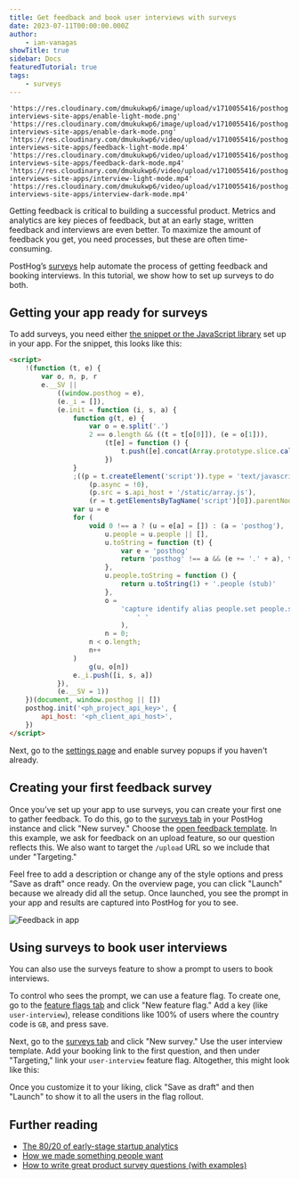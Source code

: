```yaml
---
title: Get feedback and book user interviews with surveys
date: 2023-07-11T00:00:00.000Z
author:
    - ian-vanagas
showTitle: true
sidebar: Docs
featuredTutorial: true
tags:
    - surveys
---
```


    'https://res.cloudinary.com/dmukukwp6/image/upload/v1710055416/posthog.com/contents/images/tutorials/feedback-interviews-site-apps/enable-light-mode.png'
    'https://res.cloudinary.com/dmukukwp6/image/upload/v1710055416/posthog.com/contents/images/tutorials/feedback-interviews-site-apps/enable-dark-mode.png'
    'https://res.cloudinary.com/dmukukwp6/video/upload/v1710055416/posthog.com/contents/images/tutorials/feedback-interviews-site-apps/feedback-light-mode.mp4'
    'https://res.cloudinary.com/dmukukwp6/video/upload/v1710055416/posthog.com/contents/images/tutorials/feedback-interviews-site-apps/feedback-dark-mode.mp4'
    'https://res.cloudinary.com/dmukukwp6/video/upload/v1710055416/posthog.com/contents/images/tutorials/feedback-interviews-site-apps/interview-light-mode.mp4'
    'https://res.cloudinary.com/dmukukwp6/video/upload/v1710055416/posthog.com/contents/images/tutorials/feedback-interviews-site-apps/interview-dark-mode.mp4'

Getting feedback is critical to building a successful product. Metrics and analytics are key pieces of feedback, but at an early stage, written feedback and interviews are even better. To maximize the amount of feedback you get, you need processes, but these are often time-consuming.

PostHog’s [surveys](/docs/surveys/manual) help automate the process of getting feedback and booking interviews. In this tutorial, we show how to set up surveys to do both.

## Getting your app ready for surveys

To add surveys, you need either [the snippet or the JavaScript library](/docs/integrate) set up in your app. For the snippet, this looks like this:

```html
<script>
    !(function (t, e) {
        var o, n, p, r
        e.__SV ||
            ((window.posthog = e),
            (e._i = []),
            (e.init = function (i, s, a) {
                function g(t, e) {
                    var o = e.split('.')
                    2 == o.length && ((t = t[o[0]]), (e = o[1])),
                        (t[e] = function () {
                            t.push([e].concat(Array.prototype.slice.call(arguments, 0)))
                        })
                }
                ;((p = t.createElement('script')).type = 'text/javascript'),
                    (p.async = !0),
                    (p.src = s.api_host + '/static/array.js'),
                    (r = t.getElementsByTagName('script')[0]).parentNode.insertBefore(p, r)
                var u = e
                for (
                    void 0 !== a ? (u = e[a] = []) : (a = 'posthog'),
                        u.people = u.people || [],
                        u.toString = function (t) {
                            var e = 'posthog'
                            return 'posthog' !== a && (e += '.' + a), t || (e += ' (stub)'), e
                        },
                        u.people.toString = function () {
                            return u.toString(1) + '.people (stub)'
                        },
                        o =
                            'capture identify alias people.set people.set_once set_config register register_once unregister opt_out_capturing has_opted_out_capturing opt_in_capturing reset isFeatureEnabled onFeatureFlags getFeatureFlag getFeatureFlagPayload reloadFeatureFlags group updateEarlyAccessFeatureEnrollment getEarlyAccessFeatures getActiveMatchingSurveys getSurveys getNextSurveyStep'.split(
                                ' '
                            ),
                        n = 0;
                    n < o.length;
                    n++
                )
                    g(u, o[n])
                e._i.push([i, s, a])
            }),
            (e.__SV = 1))
    })(document, window.posthog || [])
    posthog.init('<ph_project_api_key>', {
        api_host: '<ph_client_api_host>',
    })
</script>
```

Next, go to the [settings page](https://us.posthog.com/settings/project-surveys) and enable survey popups if you haven't already.

<ProductScreenshot imageLight={enableLight} imageDark={enableDark} classes="rounded" alt="Enable surveys" />

## Creating your first feedback survey

Once you’ve set up your app to use surveys, you can create your first one to gather feedback. To do this, go to the [surveys tab](https://app.posthog.com/surveys) in your PostHog instance and click "New survey." Choose the [open feedback template](/templates/in-app-feedback-survey). In this example, we ask for feedback on an upload feature, so our question reflects this. We also want to target the `/upload` URL so we include that under "Targeting."

<ProductVideo
    videoLight={feedbackLight}
    videoDark={feedbackDark}
    classes="rounded"
    alt="Creating the feedback survey"
/>

Feel free to add a description or change any of the style options and press "Save as draft" once ready. On the overview page, you can click "Launch" because we already did all the setup. Once launched, you see the prompt in your app and results are captured into PostHog for you to see.

![Feedback in app](../images/tutorials/feedback-interviews-site-apps/feedback-app.png)

## Using surveys to book user interviews

You can also use the surveys feature to show a prompt to users to book interviews.

To control who sees the prompt, we can use a feature flag. To create one, go to the [feature flags tab](https://app.posthog.com/feature_flags) and click "New feature flag." Add a key (like `user-interview`), release conditions like 100% of users where the country code is `GB`, and press save.

Next, go to the [surveys tab](https://app.posthog.com/surveys) and click "New survey." Use the user interview template. Add your booking link to the first question, and then under "Targeting," link your `user-interview` feature flag. Altogether, this might look like this:

<ProductVideo videoLight={interviewLight} videoDark={interviewDark} classes="rounded" alt="Interview survey" />

Once you customize it to your liking, click "Save as draft" and then "Launch" to show it to all the users in the flag rollout.

## Further reading

-   [The 80/20 of early-stage startup analytics](/blog/early-stage-analytics)
-   [How we made something people want](/blog/making-something-people-want)
-   [How to write great product survey questions (with examples)](/blog/product-survey-questions)
